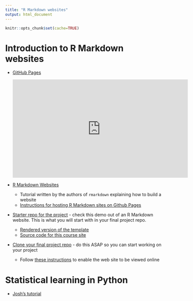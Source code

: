 ```yaml
---
title: "R Markdown websites"
output: html_document
---
```


```r
knitr::opts_chunk$set(cache=TRUE)
```

# Introduction to R Markdown websites

* [GitHub Pages](https://pages.github.com/)

    <iframe width="560" height="315" src="https://www.youtube.com/embed/2MsN8gpT6jY" frameborder="0" allowfullscreen></iframe>
* [R Markdown Websites](http://rmarkdown.rstudio.com/rmarkdown_websites.html)
    * Tutorial written by the authors of `rmarkdown` explaining how to build a website
    * [Instructions for hosting R Markdown sites on Github Pages](http://rmarkdown.rstudio.com/rmarkdown_websites.html#publishing_websites)
* [Starter repo for the project](https://github.com/uc-cfss/fp-template) - check this demo out of an R Markdown website. This is what you will start with in your final project repo.
    * [Rendered version of the template](https://uc-cfss.github.io/fp-template/)
    * [Source code for this course site](https://github.com/uc-cfss/uc-cfss.github.io)
* [Clone your final project repo](https://classroom.github.com/assignment-invitations/9ebfcbb562ac99780788dd2ca9101986) - do this ASAP so you can start working on your project
    * Follow [these instructions](https://help.github.com/articles/configuring-a-publishing-source-for-github-pages/) to enable the web site to be viewed online

# Statistical learning in Python

* [Josh's tutorial](stat_learning_py.html)
